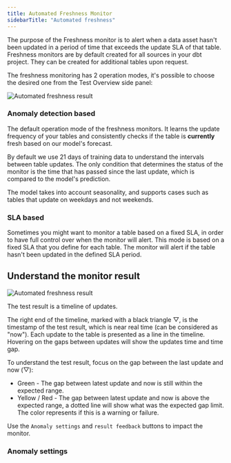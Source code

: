 ```yaml
---
title: Automated Freshness Monitor
sidebarTitle: "Automated freshness"
---
```


The purpose of the Freshness monitor is to alert when a data asset hasn't been updated in a period of time that exceeds the update SLA of that table.
Freshness monitors are by default created for all sources in your dbt project. They can be created for additional tables upon request.

The freshness monitoring has 2 operation modes, it's possible to choose the desired one from the Test Overview side panel:

<Frame>
  <div className="dark:bg-white rounded-md p-1">
    <img
      src="https://res.cloudinary.com/dvmtceykh/image/upload/v1739128141/skeyzp5p5jqpciqshsft.png"
      alt="Automated freshness result"
    />
  </div>
</Frame>


### Anomaly detection based
The default operation mode of the freshness monitors.
It learns the update frequency of your tables and consistently checks if the table is **currently** fresh based on our model's forecast.

By default we use 21 days of training data to understand the intervals between table updates. 
The only condition that determines the status of the monitor is the time that has passed since the last update, which is compared to the model's prediction.

The model takes into account seasonality, and supports cases such as tables that update on weekdays and not weekends. 

### SLA based
Sometimes you might want to monitor a table based on a fixed SLA, in order to have full control over when the monitor will alert.
This mode is based on a fixed SLA that you define for each table.
The monitor will alert if the table hasn't been updated in the defined SLA period.


## Understand the monitor result

<Frame>
  <div className="dark:bg-white rounded-md p-1">
    <img
      src="https://res.cloudinary.com/diuctyblm/image/upload/v1721131409/freshness_result_ma2riz.png"
      alt="Automated freshness result"
    />
  </div>
</Frame>

The test result is a timeline of updates.

The right end of the timeline, marked with a black triangle ▽, is the timestamp of the test result, which is near real time (can be considered as "now").
Each update to the table is presented as a line in the timeline.
Hovering on the gaps between updates will show the updates time and time gap. 

To understand the test result, focus on the gap between the last update and now (▽):

- Green - The gap between latest update and now is still within the expected range.
- Yellow / Red - The gap between latest update and now is above the expected range, a dotted line will show what was the expected gap limit. The color represents if this is a warning or failure.

Use the `Anomaly settings` and `result feedback` buttons to impact the monitor.

### Anomaly settings

<Snippet file="/cloud/features/anomaly-detection/freshness-configuration.mdx" />
<Snippet file="/cloud/features/anomaly-detection/all-anomalies-configuration.mdx" />
